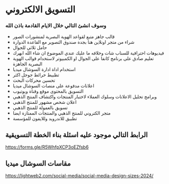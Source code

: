 # التسويق الالكتروني

### وسوف انشئ التالي خلال الايام القادمة باذن الله

- قالب جاهز متبع لقواعد الهوية البصرية لمنشورات الصور
- شراء من متجر اونلاين هنا بجدة صندوق التصوير مع القاعدة الدوارة
- حامل ثلاثي للجوال
- فيديوهات احترافية للسناب شات وخلافه ما عليك عندي الموضوع ان شاء الله ابهرك
- تعليم صادق على برنامج كانفا على الجوال او الكمبيوتر لاستخدام قوالب الهوية البصرية الجاهزة
- استخدام اداة ادارة السوشال ميديا
- تظبيط خرائط جوجل اكثر
- تحسين محركات البحث
- اعلانات مدفوعة على منصات السوشال ميديا
- التسويق بالمحتوى موقع وقناة ويوتيوب 
-  وبرامج تحليل الاعلانات وسلوك العملاء لاختبار المنتجات واكتشاف المنتج الذهبي
- اعلان شخص مشهور للمنتج الذهبي
- تسويق بالعمولة للمنتج الذهبي
- متجر الكتروني للمنتج الذهبي والمنتجات الممتازة ايضا
- تطبيق للاندرويد وللايفون للمؤسسة

## الرابط التالي موجود عليه اسئلة بناء الخطة التسويقية

https://forms.gle/R5WhfpXCP3oEZfsb6

## مقاسات السوشال ميديا

https://lightweb2.com/social-media/social-media-design-sizes-2024/

